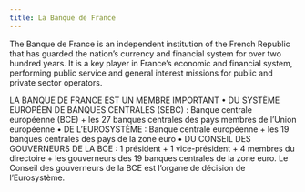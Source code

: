 ```yaml
---
title: La Banque de France
---
```


The Banque de France is an independent institution of the French Republic
that has guarded the nation’s currency and financial system for over two
hundred years. It is a key player in France’s economic and financial
system, performing public service and general interest missions for
public and private sector operators.

LA BANQUE DE FRANCE EST UN MEMBRE IMPORTANT
• DU SYSTÈME EUROPÉEN DE BANQUES CENTRALES (SEBC) :
Banque centrale européenne (BCE) + les 27 banques centrales
des pays membres de l’Union européenne
• DE L’EUROSYSTÈME : Banque centrale européenne
+ les 19 banques centrales des pays de la zone euro
• DU CONSEIL DES GOUVERNEURS DE LA BCE :
1 président + 1 vice-président + 4 membres du directoire
+ les gouverneurs des 19 banques centrales de la zone euro.
Le Conseil des gouverneurs de la BCE
est l’organe de décision de l’Eurosystème.